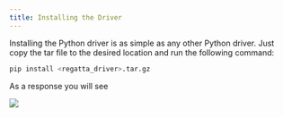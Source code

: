 ```yaml
---
title: Installing the Driver
---
```

Installing the Python driver is as simple as any other Python driver. Just copy the tar file to the 
desired location and run the following command: 

```Python
pip install <regatta_driver>.tar.gz
```
As a response you will see

<Frame caption="Figure 45 Install Python driver">
  <img src="/images/44.jpg" />
</Frame>

 